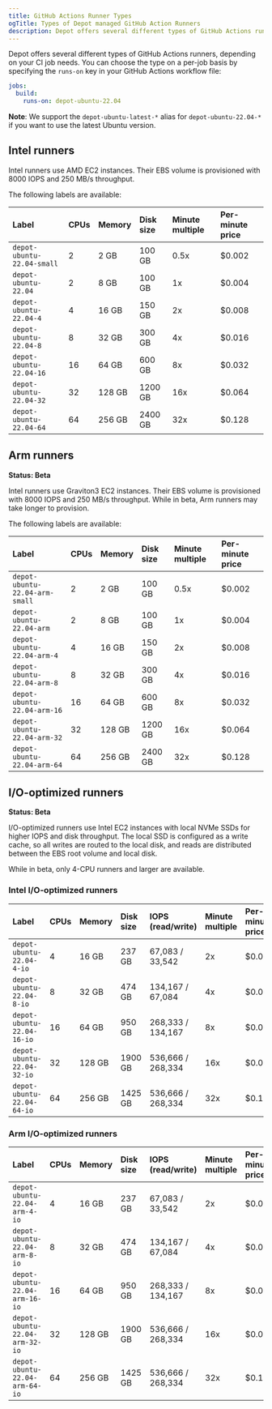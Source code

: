 ```yaml
---
title: GitHub Actions Runner Types
ogTitle: Types of Depot managed GitHub Action Runners
description: Depot offers several different types of GitHub Actions runners, depending on your CI job needs.
---
```


Depot offers several different types of GitHub Actions runners, depending on your CI job needs. You can choose the type on a per-job basis by specifying the `runs-on` key in your GitHub Actions workflow file:

```yaml
jobs:
  build:
    runs-on: depot-ubuntu-22.04
```

**Note**: We support the `depot-ubuntu-latest-*` alias for `depot-ubuntu-22.04-*` if you want to use the latest Ubuntu version.

## Intel runners

Intel runners use AMD EC2 instances. Their EBS volume is provisioned with 8000 IOPS and 250 MB/s throughput.

The following labels are available:

| Label                      | CPUs | Memory | Disk size | Minute multiple | Per-minute price |
| :------------------------- | :--- | :----- | :-------- | :-------------- | :--------------- |
| `depot-ubuntu-22.04-small` | 2    | 2 GB   | 100 GB    | 0.5x            | $0.002           |
| `depot-ubuntu-22.04`       | 2    | 8 GB   | 100 GB    | 1x              | $0.004           |
| `depot-ubuntu-22.04-4`     | 4    | 16 GB  | 150 GB    | 2x              | $0.008           |
| `depot-ubuntu-22.04-8`     | 8    | 32 GB  | 300 GB    | 4x              | $0.016           |
| `depot-ubuntu-22.04-16`    | 16   | 64 GB  | 600 GB    | 8x              | $0.032           |
| `depot-ubuntu-22.04-32`    | 32   | 128 GB | 1200 GB   | 16x             | $0.064           |
| `depot-ubuntu-22.04-64`    | 64   | 256 GB | 2400 GB   | 32x             | $0.128           |

## Arm runners

**Status: Beta**

Intel runners use Graviton3 EC2 instances. Their EBS volume is provisioned with 8000 IOPS and 250 MB/s throughput. While in beta, Arm runners may take longer to provision.

The following labels are available:

| Label                          | CPUs | Memory | Disk size | Minute multiple | Per-minute price |
| :----------------------------- | :--- | :----- | :-------- | :-------------- | :--------------- |
| `depot-ubuntu-22.04-arm-small` | 2    | 2 GB   | 100 GB    | 0.5x            | $0.002           |
| `depot-ubuntu-22.04-arm`       | 2    | 8 GB   | 100 GB    | 1x              | $0.004           |
| `depot-ubuntu-22.04-arm-4`     | 4    | 16 GB  | 150 GB    | 2x              | $0.008           |
| `depot-ubuntu-22.04-arm-8`     | 8    | 32 GB  | 300 GB    | 4x              | $0.016           |
| `depot-ubuntu-22.04-arm-16`    | 16   | 64 GB  | 600 GB    | 8x              | $0.032           |
| `depot-ubuntu-22.04-arm-32`    | 32   | 128 GB | 1200 GB   | 16x             | $0.064           |
| `depot-ubuntu-22.04-arm-64`    | 64   | 256 GB | 2400 GB   | 32x             | $0.128           |

## I/O-optimized runners

**Status: Beta**

I/O-optimized runners use Intel EC2 instances with local NVMe SSDs for higher IOPS and disk throughput. The local SSD is configured as a write cache, so all writes are routed to the local disk, and reads are distributed between the EBS root volume and local disk.

While in beta, only 4-CPU runners and larger are available.

### Intel I/O-optimized runners

| Label                      | CPUs | Memory | Disk size | IOPS (read/write) | Minute multiple | Per-minute price |
| :------------------------- | :--- | :----- | :-------- | :---------------- | :-------------- | :--------------- |
| `depot-ubuntu-22.04-4-io`  | 4    | 16 GB  | 237 GB    | 67,083 / 33,542   | 2x              | $0.008           |
| `depot-ubuntu-22.04-8-io`  | 8    | 32 GB  | 474 GB    | 134,167 / 67,084  | 4x              | $0.016           |
| `depot-ubuntu-22.04-16-io` | 16   | 64 GB  | 950 GB    | 268,333 / 134,167 | 8x              | $0.032           |
| `depot-ubuntu-22.04-32-io` | 32   | 128 GB | 1900 GB   | 536,666 / 268,334 | 16x             | $0.064           |
| `depot-ubuntu-22.04-64-io` | 64   | 256 GB | 1425 GB   | 536,666 / 268,334 | 32x             | $0.128           |

### Arm I/O-optimized runners

| Label                          | CPUs | Memory | Disk size | IOPS (read/write) | Minute multiple | Per-minute price |
| :----------------------------- | :--- | :----- | :-------- | :---------------- | :-------------- | :--------------- |
| `depot-ubuntu-22.04-arm-4-io`  | 4    | 16 GB  | 237 GB    | 67,083 / 33,542   | 2x              | $0.008           |
| `depot-ubuntu-22.04-arm-8-io`  | 8    | 32 GB  | 474 GB    | 134,167 / 67,084  | 4x              | $0.016           |
| `depot-ubuntu-22.04-arm-16-io` | 16   | 64 GB  | 950 GB    | 268,333 / 134,167 | 8x              | $0.032           |
| `depot-ubuntu-22.04-arm-32-io` | 32   | 128 GB | 1900 GB   | 536,666 / 268,334 | 16x             | $0.064           |
| `depot-ubuntu-22.04-arm-64-io` | 64   | 256 GB | 1425 GB   | 536,666 / 268,334 | 32x             | $0.128           |
